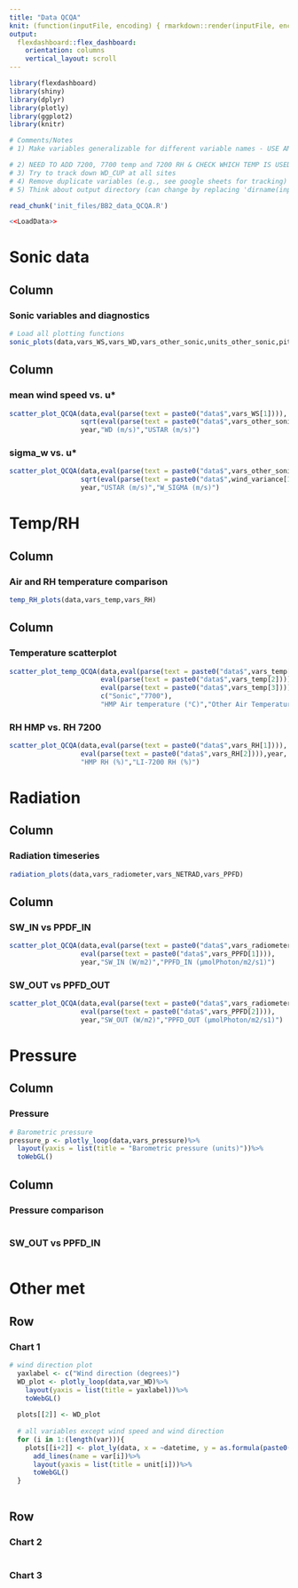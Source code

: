 ```yaml
---
title: "Data QCQA" 
knit: (function(inputFile, encoding) { rmarkdown::render(inputFile, encoding = encoding, output_file = file.path(dirname(inputFile), 'BB2_data_QCQA.html')) })
output: 
  flexdashboard::flex_dashboard:
    orientation: columns
    vertical_layout: scroll
---
```

<!-- NOTES: 
1) Make sure to update file name in knit above (e.g., BB2_data_QCQA.html) 
2) Update init file below (e.g., BB2_data_QCQA.R) -->

```r
library(flexdashboard)
library(shiny)
library(dplyr)
library(plotly)
library(ggplot2)
library(knitr)
```

```r
# Comments/Notes
# 1) Make variables generalizable for different variable names - USE AMERIFLUX NAMES HERE (make sure to update plots below) - make scatterplot generalizable - Temperature scatterplot could be more generalizable & make line names more generalizable

# 2) NEED TO ADD 7200, 7700 temp and 7200 RH & CHECK WHICH TEMP IS USED TO SONIC (cross wind corrected or no) ADD HERE after MEETING ON THURSDAY!
# 3) Try to track down WD_CUP at all sites
# 4) Remove duplicate variables (e.g., see google sheets for tracking)
# 5) Think about output directory (can change by replacing 'dirname(inputFile)' above)
```

<!-- specify init file to read -->
```r
read_chunk('init_files/BB2_data_QCQA.R')
```

```r
<<LoadData>>
```

Sonic data 
=======================================================================

Column {data-width=600}
-----------------------------------------------------------------------

### Sonic variables and diagnostics

```r
# Load all plotting functions
sonic_plots(data,vars_WS,vars_WD,vars_other_sonic,units_other_sonic,pitch_ind)
```

Column {data-width=400}
-----------------------------------------------------------------------

### mean wind speed vs. u*
```r
scatter_plot_QCQA(data,eval(parse(text = paste0("data$",vars_WS[1]))),
                  sqrt(eval(parse(text = paste0("data$",vars_other_sonic[1])))),
                  year,"WD (m/s)","USTAR (m/s)")
```

### sigma_w vs. u*
```r
scatter_plot_QCQA(data,eval(parse(text = paste0("data$",vars_other_sonic[1]))),
                  sqrt(eval(parse(text = paste0("data$",wind_variance[1])))),
                  year,"USTAR (m/s)","W_SIGMA (m/s)")
```

Temp/RH 
=======================================================================

Column {data-width=600}
-----------------------------------------------------------------------

### Air and RH temperature comparison 
```r
temp_RH_plots(data,vars_temp,vars_RH)
```

Column {data-width=400}
-----------------------------------------------------------------------

### Temperature scatterplot
```r
scatter_plot_temp_QCQA(data,eval(parse(text = paste0("data$",vars_temp[1]))),
                       eval(parse(text = paste0("data$",vars_temp[2]))),
                       eval(parse(text = paste0("data$",vars_temp[3]))),
                       c("Sonic","7700"),
                       "HMP Air temperature (°C)","Other Air Temperature (°C)")
```

### RH HMP vs. RH 7200

```r
scatter_plot_QCQA(data,eval(parse(text = paste0("data$",vars_RH[1]))),
                  eval(parse(text = paste0("data$",vars_RH[2]))),year,
                  "HMP RH (%)","LI-7200 RH (%)")
```


Radiation  
=======================================================================

Column {data-width=600}
-----------------------------------------------------------------------

### Radiation timeseries  
```r
radiation_plots(data,vars_radiometer,vars_NETRAD,vars_PPFD)
```

Column {data-width=400}
-----------------------------------------------------------------------

### SW_IN vs PPDF_IN
```r
scatter_plot_QCQA(data,eval(parse(text = paste0("data$",vars_radiometer[1]))),
                  eval(parse(text = paste0("data$",vars_PPFD[1]))),
                  year,"SW_IN (W/m2)","PPFD_IN (µmolPhoton/m2/s1)")
```

### SW_OUT vs PPFD_OUT

```r
scatter_plot_QCQA(data,eval(parse(text = paste0("data$",vars_radiometer[2]))),
                  eval(parse(text = paste0("data$",vars_PPFD[2]))),
                  year,"SW_OUT (W/m2)","PPFD_OUT (µmolPhoton/m2/s1)")
```

Pressure 
=======================================================================

Column {data-width=600}
-----------------------------------------------------------------------

### Pressure 
```r
# Barometric pressure 
pressure_p <- plotly_loop(data,vars_pressure)%>%
  layout(yaxis = list(title = "Barometric pressure (units)"))%>%
  toWebGL()

```

Column {data-width=400}
-----------------------------------------------------------------------

### Pressure comparison
```r

```

### SW_OUT vs PPFD_IN
```r

```

Other met {data-orientation=rows} 
=======================================================================
Row {data-height=600}
-------------------------------------

### Chart 1

```r
# wind direction plot
  yaxlabel <- c("Wind direction (degrees)")
  WD_plot <- plotly_loop(data,var_WD)%>%
    layout(yaxis = list(title = yaxlabel))%>%
    toWebGL()
  
  plots[[2]] <- WD_plot
  
  # all variables except wind speed and wind direction
  for (i in 1:(length(var))){
    plots[[i+2]] <- plot_ly(data, x = ~datetime, y = as.formula(paste0("~", var[i]))) %>%
      add_lines(name = var[i])%>% 
      layout(yaxis = list(title = unit[i]))%>%
      toWebGL()
  }
  
```

Row {data-height=400}
-------------------------------------
   
### Chart 2

```r
```   
    
### Chart 3

```r
```